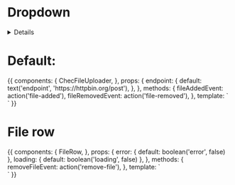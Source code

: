 
<Meta title="Form fields/File uploader" component={ChecFileUploader} />

# Dropdown

<details>

</details>

<Props of={ChecFileUploader} />

# Default:

<Preview>
  <Story name="Default">
    {{
      components: {
        ChecFileUploader,
      },
      props: {
        endpoint: {
          default: text('endpoint', 'https://httpbin.org/post'),
        },
      },
      methods: {
        fileAddedEvent: action('file-added'),
        fileRemovedEvent: action('file-removed'),
      },
      template: `
        <div class="p-16 flex justify-center w-full h-full bg-white py-20">
          <ChecFileUploader
            @file-added="fileAddedEvent"
            @file-removed="fileRemovedEvent"
            :endpoint="endpoint" />
        </div>`
    }}
  </Story>
</Preview>


# File row

<Preview>
  <Story name="FileRow">
    {{
      components: {
        FileRow,
      },
      props: {
        error: {
          default: boolean('error', false)
        },
        loading: {
          default: boolean('loading', false)
        },
      },
      methods: {
        removeFileEvent: action('remove-file'),
      },
      template: `
        <div class="p-16 flex justify-center w-full h-full bg-white py-20">
          <FileRow
            :loading="loading"
            :error="error"
            @remove-file="removeFileEvent"
          />
        </div>`
    }}
  </Story>
</Preview>
